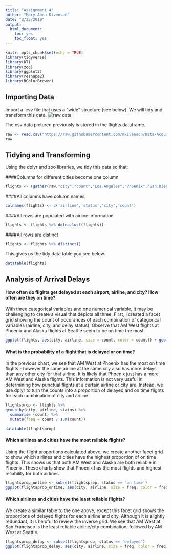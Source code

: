 ```yaml
---
title: "Assignment 4"
author: "Mary Anna Kivenson"
date: "2/25/2019"
output:
  html_document:
    toc: yes
    toc_float: yes
---
```


```r
knitr::opts_chunk$set(echo = TRUE)
library(tidyverse)
library(DT)
library(zoo)
library(ggplot2)
library(reshape2)
library(RColorBrewer)

```

## Importing Data
Import a .csv file that uses a "wide” structure (see below). We will tidy and transform this data.
![raw data](https://github.com/mkivenson/Data-Acquisition-and-Management/raw/master/Assignment%204/assignmentpic4.png)

The csv data pictured previously is stored in the flights dataframe.  
```r
raw <- read.csv("https://raw.githubusercontent.com/mkivenson/Data-Acquisition-and-Management/master/Assignment%204/airlines.csv", na.strings="")
raw
```

## Tidying and Transforming
Using the dplyr and zoo libraries, we tidy this data so that:

####Columns for different cities become one column  

```r
flights <- (gather(raw,"city","count","Los.Angeles","Phoenix","San.Diego","San.Francisco","Seattle"))
```

####All columns have column names  

```r
colnames(flights) <- c('airline','status','city','count')
```

####All rows are populated with airline information  

```r
flights <- flights %>% do(na.locf(flights))
```

####All rows are distinct  

```r
flights <- flights %>% distinct()
```

This gives us the tidy data table you see below.   

```r
datatable(flights)
```

## Analysis of Arrival Delays
#### How often do flights get delayed at each airport, airline, and city? How often are they on time? 
With three categorical variables and one numerical variable, it may be challenging to create a visual that depicts all three. First, I created a facet grid showing the count of occurances of each combination of categorical variables (airline, city, and delay status). Observe that AM West flights at Phoenix and Alaska flights at Seattle seem to be on time the most.

```r
ggplot(flights, aes(city, airline, size = count, color = count)) + geom_point() + facet_grid(rows = vars(status))   + scale_color_gradient(low="light grey", high="black")
```

#### What is the probability of a flight that is delayed or on time?

In the previous chart, we see that AM West at Phoenix has the most on time flights - however the same airline at the same city also has more delays than any other city for that airline. It is likely that Phoenix just has a more AM West and Alaska flights. This information is not very useful in determining how punctual flights at a certain airline or city are. Instead, we use dplyr to turn the counts into a proportion of delayed and on time flights for each combination of city and airline.
```r
flightsprop <- flights %>%
group_by(city, airline, status) %>%
  summarise (count) %>%
  mutate(freq = count / sum(count))

datatable(flightsprop)
```

#### Which airlines and cities have the most reliable flights?

Using the flight proportions calculated above, we create another facet grid to show which airlines and cities have the highest proportion of on time flights. This shows us that both AM West and Alaska are both reliable in Phoenix. These charts show that Phoenix has the most flights and highest reliability for both airlines.

```r
flightsprop_ontime <- subset(flightsprop, status == 'on time')
ggplot(flightsprop_ontime, aes(city, airline, size = freq, color = freq)) + geom_point() + facet_grid(rows = vars(status))  + scale_color_gradient(low="light blue", high="dark blue")
```

#### Which airlines and cities have the least reliable flights?

We create a similar table to the one above, except this facet grid shows the proportions of delayed flights for each airline and city. Although it is slightly redundant, it is helpful to review the inverse grid. We see that AM West at San Francisco is the least reliable airline/city combination, followed by AM West at Seattle.

```r
flightsprop_delay <- subset(flightsprop, status == 'delayed')
ggplot(flightsprop_delay, aes(city, airline, size = freq, color = freq)) + geom_point() + facet_grid(rows = vars(status))  + scale_color_gradient(low="pink", high="dark red")
```